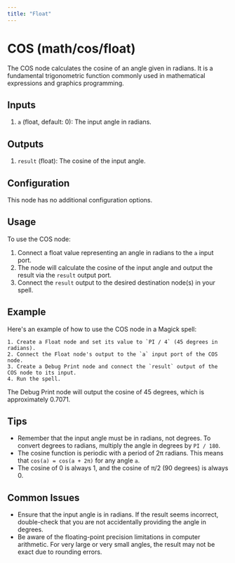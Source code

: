 ```yaml
---
title: "Float"
---
```


# COS (math/cos/float)

The COS node calculates the cosine of an angle given in radians. It is a fundamental trigonometric function commonly used in mathematical expressions and graphics programming.

## Inputs

1. `a` (float, default: 0): The input angle in radians.

## Outputs

1. `result` (float): The cosine of the input angle.

## Configuration

This node has no additional configuration options.

## Usage

To use the COS node:

1. Connect a float value representing an angle in radians to the `a` input port.
2. The node will calculate the cosine of the input angle and output the result via the `result` output port.
3. Connect the `result` output to the desired destination node(s) in your spell.

## Example

Here's an example of how to use the COS node in a Magick spell:

```
1. Create a Float node and set its value to `PI / 4` (45 degrees in radians).
2. Connect the Float node's output to the `a` input port of the COS node.
3. Create a Debug Print node and connect the `result` output of the COS node to its input.
4. Run the spell.
```

The Debug Print node will output the cosine of 45 degrees, which is approximately 0.7071.

## Tips

- Remember that the input angle must be in radians, not degrees. To convert degrees to radians, multiply the angle in degrees by `PI / 180`.
- The cosine function is periodic with a period of 2π radians. This means that `cos(a) = cos(a + 2π)` for any angle `a`.
- The cosine of 0 is always 1, and the cosine of π/2 (90 degrees) is always 0.

## Common Issues

- Ensure that the input angle is in radians. If the result seems incorrect, double-check that you are not accidentally providing the angle in degrees.
- Be aware of the floating-point precision limitations in computer arithmetic. For very large or very small angles, the result may not be exact due to rounding errors.
